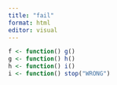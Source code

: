 ```yaml
---
title: "fail"
format: html
editor: visual
---
```


```r
f <- function() g()
g <- function() h()
h <- function() i()
i <- function() stop("WRONG")
```
